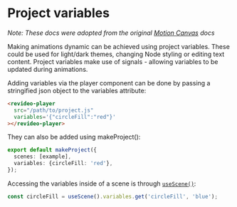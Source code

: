 # Project variables

_Note: These docs were adopted from the original
[Motion Canvas](https://motioncanvas.io/docs/) docs_

Making animations dynamic can be achieved using project variables. These could
be used for light/dark themes, changing Node styling or editing text content.
Project variables make use of signals - allowing variables to be updated during
animations.

Adding variables via the player component can be done by passing a stringified
json object to the variables attribute:

```html
<revideo-player
  src="/path/to/project.js"
  variables='{"circleFill":"red"}'
></revideo-player>
```

They can also be added using makeProject():

```ts
export default makeProject({
  scenes: [example],
  variables: {circleFill: 'red'},
});
```

Accessing the variables inside of a scene is through
[`useScene()`](/api/core/utils#useScene):

```ts
const circleFill = useScene().variables.get('circleFill', 'blue');
```

